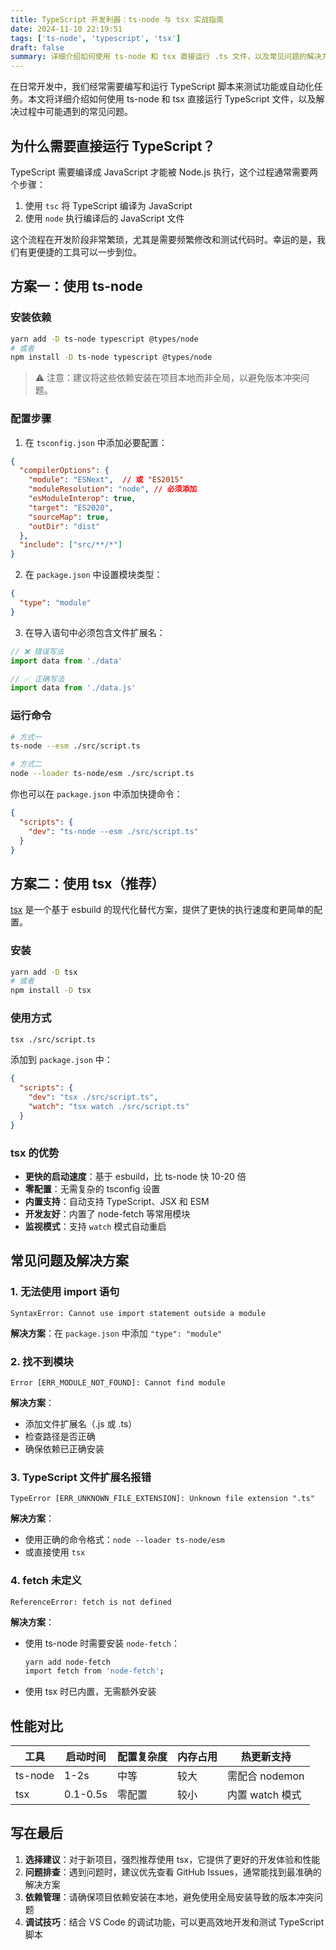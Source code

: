 ```yaml
---
title: TypeScript 开发利器：ts-node 与 tsx 实战指南
date: 2024-11-10 22:19:51
tags: ['ts-node', 'typescript', 'tsx']
draft: false
summary: 详细介绍如何使用 ts-node 和 tsx 直接运行 .ts 文件，以及常见问题的解决方案
---
```


在日常开发中，我们经常需要编写和运行 TypeScript 脚本来测试功能或自动化任务。本文将详细介绍如何使用 ts-node 和 tsx 直接运行 TypeScript 文件，以及解决过程中可能遇到的常见问题。

## 为什么需要直接运行 TypeScript？

TypeScript 需要编译成 JavaScript 才能被 Node.js 执行，这个过程通常需要两个步骤：

1. 使用 `tsc` 将 TypeScript 编译为 JavaScript
2. 使用 `node` 执行编译后的 JavaScript 文件

这个流程在开发阶段非常繁琐，尤其是需要频繁修改和测试代码时。幸运的是，我们有更便捷的工具可以一步到位。

## 方案一：使用 ts-node

### 安装依赖

```bash
yarn add -D ts-node typescript @types/node
# 或者
npm install -D ts-node typescript @types/node
```

> ⚠️ 注意：建议将这些依赖安装在项目本地而非全局，以避免版本冲突问题。

### 配置步骤

1. 在 `tsconfig.json` 中添加必要配置：

```json
{
  "compilerOptions": {
    "module": "ESNext",  // 或 "ES2015"
    "moduleResolution": "node", // 必须添加
    "esModuleInterop": true,
    "target": "ES2020",
    "sourceMap": true,
    "outDir": "dist"
  },
  "include": ["src/**/*"]
}
```

2. 在 `package.json` 中设置模块类型：

```json
{
  "type": "module"
}
```

3. 在导入语句中必须包含文件扩展名：

```typescript
// ❌ 错误写法
import data from './data'

// ✅ 正确写法
import data from './data.js'
```

### 运行命令

```bash
# 方式一
ts-node --esm ./src/script.ts

# 方式二
node --loader ts-node/esm ./src/script.ts
```

你也可以在 `package.json` 中添加快捷命令：

```json
{
  "scripts": {
    "dev": "ts-node --esm ./src/script.ts"
  }
}
```

## 方案二：使用 tsx（推荐）

[tsx](https://github.com/privatenumber/tsx) 是一个基于 esbuild 的现代化替代方案，提供了更快的执行速度和更简单的配置。

### 安装

```bash
yarn add -D tsx
# 或者
npm install -D tsx
```

### 使用方式

```bash
tsx ./src/script.ts
```

添加到 `package.json` 中：

```json
{
  "scripts": {
    "dev": "tsx ./src/script.ts",
    "watch": "tsx watch ./src/script.ts"
  }
}
```

### tsx 的优势

- **更快的启动速度**：基于 esbuild，比 ts-node 快 10-20 倍
- **零配置**：无需复杂的 tsconfig 设置
- **内置支持**：自动支持 TypeScript、JSX 和 ESM
- **开发友好**：内置了 node-fetch 等常用模块
- **监视模式**：支持 `watch` 模式自动重启

## 常见问题及解决方案

### 1. 无法使用 import 语句

```
SyntaxError: Cannot use import statement outside a module
```

**解决方案**：在 `package.json` 中添加 `"type": "module"`

### 2. 找不到模块

```
Error [ERR_MODULE_NOT_FOUND]: Cannot find module
```

**解决方案**：
- 添加文件扩展名（.js 或 .ts）
- 检查路径是否正确
- 确保依赖已正确安装

### 3. TypeScript 文件扩展名报错

```
TypeError [ERR_UNKNOWN_FILE_EXTENSION]: Unknown file extension ".ts"
```

**解决方案**：
- 使用正确的命令格式：`node --loader ts-node/esm` 
- 或直接使用 `tsx`

### 4. fetch 未定义

```
ReferenceError: fetch is not defined
```

**解决方案**：
- 使用 ts-node 时需要安装 `node-fetch`：
  ```bash
  yarn add node-fetch
  import fetch from 'node-fetch';
  ```
- 使用 tsx 时已内置，无需额外安装

## 性能对比

| 工具 | 启动时间 | 配置复杂度 | 内存占用 | 热更新支持 |
|------|----------|------------|----------|------------|
| ts-node | 1-2s | 中等 | 较大 | 需配合 nodemon |
| tsx | 0.1-0.5s | 零配置 | 较小 | 内置 watch 模式 |

## 写在最后

1. **选择建议**：对于新项目，强烈推荐使用 tsx，它提供了更好的开发体验和性能
2. **问题排查**：遇到问题时，建议优先查看 GitHub Issues，通常能找到最准确的解决方案
3. **依赖管理**：请确保项目依赖安装在本地，避免使用全局安装导致的版本冲突问题
4. **调试技巧**：结合 VS Code 的调试功能，可以更高效地开发和测试 TypeScript 脚本

